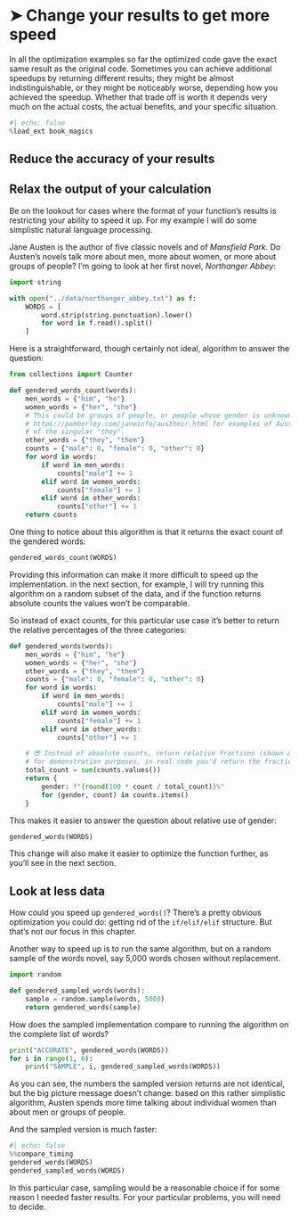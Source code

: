 # ➤ Change your results to get more speed

In all the optimization examples so far the optimized code gave the exact same result as the original code.
Sometimes you can achieve additional speedups by returning different results; they might be almost indistinguishable, or they might be noticeably worse, depending how you achieved the speedup.
Whether that trade off is worth it depends very much on the actual costs, the actual benefits, and your specific situation.

```python
#| echo: false
%load_ext book_magics
```

## Reduce the accuracy of your results

## Relax the output of your calculation

Be on the lookout for cases where the format of your function's results is restricting your ability to speed it up.
For my example I will do some simplistic natural language processing.

Jane Austen is the author of five classic novels and of _Mansfield Park_.
Do Austen's novels talk more about men, more about women, or more about groups of people?
I'm going to look at her first novel, _Northanger Abbey_:

```python
import string

with open("../data/northanger_abbey.txt") as f:
    WORDS = [
        word.strip(string.punctuation).lower()
        for word in f.read().split()
    ]
```

Here is a straightforward, though certainly not ideal, algorithm to answer the question:

```python
from collections import Counter

def gendered_words_count(words):
    men_words = {"him", "he"}
    women_words = {"her", "she"}
    # This could be groups of people, or people whose gender is unknown; see
    # https://pemberley.com/janeinfo/austheir.html for examples of Austen's use
    # of the singular "they".
    other_words = {"they", "them"}
    counts = {"male": 0, "female": 0, "other": 0}
    for word in words:
        if word in men_words:
            counts["male"] += 1
        elif word in women_words:
            counts["female"] += 1
        elif word in other_words:
            counts["other"] += 1
    return counts
```

One thing to notice about this algorithm is that it returns the exact count of the gendered words:

```python
gendered_words_count(WORDS)
```

Providing this information can make it more difficult to speed up the implementation.
in the next section, for example, I will try running this algorithm on a random subset of the data, and if the function returns absolute counts the values won't be comparable.

So instead of exact counts, for this particular use case it's better to return the relative percentages of the three categories:

```python
def gendered_words(words):
    men_words = {"him", "he"}
    women_words = {"her", "she"}
    other_words = {"they", "them"}
    counts = {"male": 0, "female": 0, "other": 0}
    for word in words:
        if word in men_words:
            counts["male"] += 1
        elif word in women_words:
            counts["female"] += 1
        elif word in other_words:
            counts["other"] += 1

    # 😎 Instead of absolute counts, return relative fractions (shown as % just
    # for demonstration purposes, in real code you'd return the fraction):
    total_count = sum(counts.values())
    return {
        gender: f"{round(100 * count / total_count)}%"
        for (gender, count) in counts.items()
    }
```

This makes it easier to answer the question about relative use of gender:

```python
gendered_words(WORDS)
```

This change will also make it easier to optimize the function further, as you'll see in the next section.

## Look at less data

How could you speed up `gendered_words()`?
There's a pretty obvious optimization you could do: getting rid of the `if/elif/elif` structure.
But that's not our focus in this chapter.

Another way to speed up is to run the same algorithm, but on a random sample of the words novel, say 5,000 words chosen without replacement.

```python
import random

def gendered_sampled_words(words):
    sample = random.sample(words, 5000)
    return gendered_words(sample)
```

How does the sampled implementation compare to running the algorithm on the complete list of words?

```python
print("ACCURATE", gendered_words(WORDS))
for i in range(1, 6):
    print("SAMPLE", i, gendered_sampled_words(WORDS))
```

As you can see, the numbers the sampled version returns are not identical, but the big picture message doesn't change: based on this rather simplistic algorithm, Austen spends more time talking about individual women than about men or groups of people.

And the sampled version is much faster:

```python
#| echo: false
%%compare_timing
gendered_words(WORDS)
gendered_sampled_words(WORDS)
```

In this particular case, sampling would be a reasonable choice if for some reason I needed faster results.
For your particular problems, you will need to decide.
